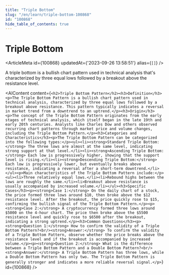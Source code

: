 ```yaml
---
title: "Triple Bottom"
slug: "/en/learn/triple-bottom-100868"
id: "100868"
hide_table_of_contents: true
---
```



# Triple Bottom

<ArticleMeta id={100868} updatedAt={'2023-09-26 13:58:51'} alias={`[]`} />
<div className='border-solid border-b border-t-0 my-4 border-[var(--ifm-color-gray-300)]' />

A triple bottom is a bullish chart pattern used in technical analysis that's characterized by three equal lows followed by a breakout above the resistance level.

<AIContent content={`<h2>Triple Bottom Pattern</h2><h3>Definition</h3><p>The Triple Bottom Pattern is a bullish chart pattern used in technical analysis, characterized by three equal lows followed by a breakout above resistance. This pattern typically indicates a reversal in market trend from a downtrend to an uptrend.</p><h3>Origin</h3><p>The concept of the Triple Bottom Pattern originates from the early stages of technical analysis, which itself began in the late 19th and early 20th centuries. Analysts like Charles Dow and others observed recurring chart patterns through market price and volume changes, including the Triple Bottom Pattern.</p><h3>Categories and Characteristics</h3><p>The Triple Bottom Pattern can be categorized into the following types:</p><ul><li><strong>Standard Triple Bottom:</strong> The three lows are almost at the same level, indicating strong support at that level.</li><li><strong>Ascending Triple Bottom:</strong> Each low is progressively higher, showing that the support level is rising.</li><li><strong>Descending Triple Bottom:</strong> Each low is progressively lower, but eventually breaks above resistance, indicating a reversal after a short-term downtrend.</li></ul><p>Main characteristics of the Triple Bottom Pattern include:</p><ul><li>Three relatively equal lows.</li><li>Rebound highs between the lows are roughly the same.</li><li>Breakout above resistance is usually accompanied by increased volume.</li></ul><h3>Specific Cases</h3><p><strong>Case 1:</strong> On the daily chart of a stock, the price formed three lows around $10, then broke above the $12 resistance level. After the breakout, the price quickly rose to $15, confirming the bullish signal of the Triple Bottom Pattern.</p><p><strong>Case 2:</strong> A cryptocurrency formed three lows around $5000 on the 4-hour chart. The price then broke above the $5500 resistance level and quickly rose to $6500 after the breakout, indicating a strong uptrend.</p><h3>Common Questions</h3><p><strong>Question 1:</strong> How to confirm the validity of a Triple Bottom Pattern?<br/><strong>Answer:</strong> To confirm the validity of a Triple Bottom Pattern, observe whether the price breaks above the resistance level and if the breakout is accompanied by increased volume.</p><p><strong>Question 2:</strong> What is the difference between a Triple Bottom Pattern and a Double Bottom Pattern?<br/><strong>Answer:</strong> A Triple Bottom Pattern has three lows, while a Double Bottom Pattern has only two. The Triple Bottom Pattern is generally stronger and indicates a more reliable reversal signal.</p>`} id={100868} />
